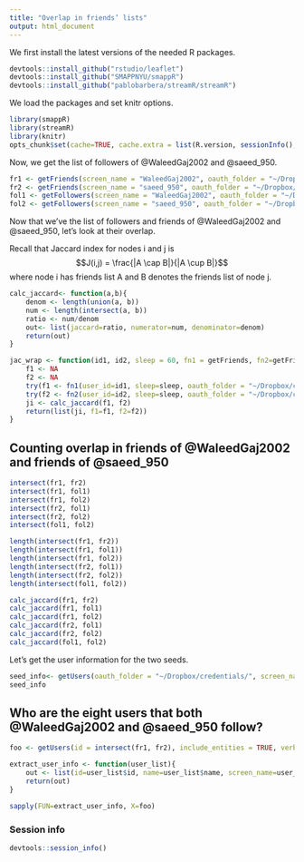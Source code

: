```yaml
---
title: "Overlap in friends’ lists"
output: html_document
---
```


We first install the latest versions of the needed R packages.

```r
devtools::install_github("rstudio/leaflet")
devtools::install_github("SMAPPNYU/smappR")
devtools::install_github("pablobarbera/streamR/streamR")
```

We load the packages and set knitr options.


```r
library(smappR)
library(streamR)
library(knitr)
opts_chunk$set(cache=TRUE, cache.extra = list(R.version, sessionInfo(), format(Sys.Date(), '%Y-%m')))
```

Now, we get the list of followers of \@WaleedGaj2002 and \@saeed_950. 

```r
fr1 <- getFriends(screen_name = "WaleedGaj2002", oauth_folder = "~/Dropbox/credentials", sleep=60)
fr2 <- getFriends(screen_name = "saeed_950", oauth_folder = "~/Dropbox/credentials", sleep=60)
fol1 <- getFollowers(screen_name = "WaleedGaj2002", oauth_folder = "~/Dropbox/credentials", sleep=60)
fol2 <- getFollowers(screen_name = "saeed_950", oauth_folder = "~/Dropbox/credentials", sleep=60)
```

Now that we've the list of followers and friends of \@WaleedGaj2002 and \@saeed_950, let's look at their overlap. 


Recall that Jaccard index for nodes i and j is $$J(i,j) = \frac{|A \cap B|}{|A \cup B|}$$ where node i has friends list A and B denotes the friends list of node j.






```r
calc_jaccard<- function(a,b){
    denom <- length(union(a, b))
    num <- length(intersect(a, b))
    ratio <- num/denom
    out<- list(jaccard=ratio, numerator=num, denominator=denom)
    return(out)
}

jac_wrap <- function(id1, id2, sleep = 60, fn1 = getFriends, fn2=getFriends){
    f1 <- NA
    f2 <- NA
    try(f1 <- fn1(user_id=id1, sleep=sleep, oauth_folder = "~/Dropbox/credentials"))
    try(f2 <- fn2(user_id=id2, sleep=sleep, oauth_folder = "~/Dropbox/credentials"))
    ji <- calc_jaccard(f1, f2)
    return(list(ji, f1=f1, f2=f2))
}


```

## Counting overlap in friends of \@WaleedGaj2002 and friends of \@saeed_950


```r
intersect(fr1, fr2)
intersect(fr1, fol1)
intersect(fr1, fol2)
intersect(fr2, fol1)
intersect(fr2, fol2)
intersect(fol1, fol2)

length(intersect(fr1, fr2))
length(intersect(fr1, fol1))
length(intersect(fr1, fol2))
length(intersect(fr2, fol1))
length(intersect(fr2, fol2))
length(intersect(fol1, fol2))

calc_jaccard(fr1, fr2)
calc_jaccard(fr1, fol1)
calc_jaccard(fr1, fol2)
calc_jaccard(fr2, fol1)
calc_jaccard(fr2, fol2)
calc_jaccard(fol1, fol2)
```

Let's get the user information for the two seeds.

```r
seed_info<- getUsers(oauth_folder = "~/Dropbox/credentials/", screen_names = c("WaleedGaj2002", "saeed_950"))
seed_info
```

## Who are the eight users that both \@WaleedGaj2002 and \@saeed_950 follow?

```r
foo <- getUsers(id = intersect(fr1, fr2), include_entities = TRUE, verbose = TRUE, oauth_folder = "~/Dropbox/credentials/")

extract_user_info <- function(user_list){
    out <- list(id=user_list$id, name=user_list$name, screen_name=user_list$screen_name, location=user_list$location, description=user_list$description, followers_count=user_list$followers_count, friends_count=user_list$friends_count, created_at = user_list$created_at)
    return(out)
}

```

```r
sapply(FUN=extract_user_info, X=foo)
```



### Session info

```r
devtools::session_info()
```


